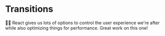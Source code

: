 # Transitions

<EpicVideo url="https://www.epicreact.dev/workshops/react-performance/transitions/solution" />

👨‍💼 React gives us lots of options to control the user experience we're after
while also optimizing things for performance. Great work on this one!
